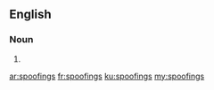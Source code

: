 ==English==

===Noun===
{{head|en}}

# {{plural of|spoofing}}

[[ar:spoofings]]
[[fr:spoofings]]
[[ku:spoofings]]
[[my:spoofings]]